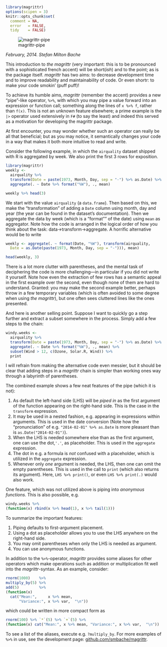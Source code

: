 <!--
%\VignetteEngine{knitr}
%\VignetteIndexEntry{Introducing magrittr}
-->

```r
library(magrittr)
options(scipen = 3)
knitr::opts_chunk$set(
  comment = NA,
  error   = FALSE,
  tidy    = FALSE)
```

![magrittr-pipe](magrittr.jpg)

*February, 2014. Stefan Milton Bache* 

This introduction to *the magrittr* (very important: this is to be pronounced
with a sophisticated french accent) will be short(*ish*) and to the point; 
as is the package itself. *magrittr* has two aims: to decrease development time and
to improve readability and maintainability of code. Or even shortr: to make
your code smokin' (puff puff)!

To achieve its humble aims, *magrittr* (remember the accent) provides a new 
"pipe"-like operator, `%>%`, with which you may pipe a value forward into an 
expression or function call; something along the lines of ` x %>% f `, rather
than ` f(x)`. This is not an unknown feature
elsewhere; a prime example is the `|>` operator used extensively in `F#`
(to say the least) and indeed this served as a motivation for developing 
the magrittr package.

At first encounter, you may wonder whether such an operator can really 
be all that beneficial; but as you may notice, it semantically changes your 
code in a way that makes it both more intuitive to read and write.

Consider the following example, in which the `airquality` dataset shipped with
R is aggregated by week. We also print the first 3 rows for exposition.
```r
library(magrittr)
weekly <-
  airquality %>% 
  transform(Date = paste(1973, Month, Day, sep = "-") %>% as.Date) %>% 
  aggregate(. ~ Date %>% format("%W"), ., mean)

weekly %>% head(3)
```
We start with the value `airquality` (a `data.frame`). Then based on this, we 
make the "transformation" of adding a `Date` column using month, day and 
year (the year can be found in the dataset's documentation). Then we 
aggregate the data by week (which is a "format"" of the date) using `mean`
as aggregator. Note how the code is arranged in the logical
order of how you think about the task: data->transform->aggregate.
A horrific alternative would be to write
```r
weekly <- aggregate(. ~ format(Date, "%W"), transform(airquality, 
  Date = as.Date(paste(1973, Month, Day, sep = "-"))), mean)

head(weekly, 3)
```
There is a lot more clutter with parentheses, and the mental task of deciphering
the code is more challenging---in particular if you did not write it yourself.
Note how even the extraction of few rows has a semantic appeal in the
first example over the second, even though none of them are hard to understand.
Granted: you may make the second example better, perhaps throw in a few temporary
variables (which is often avoided to some degree when using *the magrittr*),
but one often sees cluttered lines like the ones presented. 

And here is another selling point. Suppose I want to quickly go a step further and 
extract a subset somewhere in the process. Simply add a few steps to the chain:
```r
windy.weeks <-
  airquality %>% 
  transform(Date = paste(1973, Month, Day, sep = "-") %>% as.Date) %>% 
  aggregate(. ~ Date %>% format("%W"), ., mean) %>%
  subset(Wind > 12, c(Ozone, Solar.R, Wind)) %>% 
  print

```
I will refrain from making the alternative code even messier, but it should be 
clear that adding steps in a *magrittr* chain is simpler than working ones
way through a labyrinth of parentheses.

The combined example shows a few neat features of the pipe (which it is not):

1. As default the left-hand side (LHS) will be *piped in* as the first argument of 
the function appearing on the right-hand side. This is the case in the `transform`
expression.
2. It may be used in a nested fashion, e.g. appearing in expressions within 
arguments. This is used in the date conversion (Note how the "pronunciation"
of e.g. `"2014-02-01" %>% as.Date` is more pleasant than is `as.Date("2014-02-01")`).
3. When the LHS is needed somewhere else than as the first argument, one can use
the dot,`'.'`, as placeholder. This is used in the `aggregate` expression.
4. The dot in e.g. a formula is *not* confused with a placeholder, which is
utilized in the `aggregate` expression.
5. Whenever only *one* argument is needed, the LHS, then one can omit the
empty parentheses. This is used in the call to `print` (which also returns its
argument). Here, `LHS %>% print()`, or even `LHS %>% print(.)` would also work.

One feature, which was not utilized above is piping into *anonymous functions*.
This is also possible, e.g.
```r
windy.weeks %>%
(function(x) rbind(x %>% head(1), x %>% tail(1)))
```

To summarize the important features:

1. Piping defaults to first-argument placement.
2. Using a dot as placeholder allows you to use the LHS anywhere on the 
  right-hand side.
3. You may omit parentheses when only the LHS is needed as argument.
4. You can use anonymous functions.

In addition to the `%>%`-operator, *magrittr* provides some aliases for other
operators which make operations such as addition or multiplication fit well 
into the *magrittr*-syntax. As an example, consider:
```r
rnorm(1000)    %>%
multiply_by(5) %>%
add(5)         %>%
(function(x) 
  cat("Mean:",     x %>% mean, 
      "Variance:", x %>% var,  "\n"))

```
which could be written in more compact form as
```r
rnorm(100) %>% `*`(5) %>% `+`(5) %>% 
(function(x) cat("Mean:", x %>% mean, "Variance:", x %>% var,  "\n"))
```
To see a list of the aliases, execute e.g. `?multiply_by`. For more
examples of `%>%` in use, see the development page: 
[github.com/smbache/magrittr](http://github.com/smbache/magrittr).

